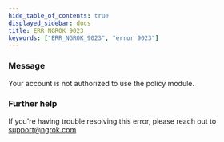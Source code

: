 ```yaml
---
hide_table_of_contents: true
displayed_sidebar: docs
title: ERR_NGROK_9023
keywords: ["ERR_NGROK_9023", "error 9023"]
---
```


### Message

Your account is not authorized to use the policy module.

### Further help

If you're having trouble resolving this error, please reach out to [support@ngrok.com](mailto:support@ngrok.com?subject=Help%20with%20ERR_NGROK_9023)
